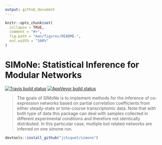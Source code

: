 ```yaml
---
output: github_document
---
```


<!-- README.md is generated from README.Rmd. Please edit that file -->

```r
knitr::opts_chunk$set(
  collapse = TRUE,
  comment = "#>",
  fig.path = "man/figures/README-",
  out.width = "100%"
)
```

# SIMoNe: Statistical Inference for Modular Networks

[![Travis build
status](https://travis-ci.org/jchiquet/simone.svg?branch=master)](https://travis-ci.org/jchiquet/simone)
[![AppVeyor build
status](https://ci.appveyor.com/api/projects/status/github/jchiquet/simone?branch=master&svg=true)](https://ci.appveyor.com/project/jchiquet/simone)

> The goals of SIMoNe is to implement methods for the inference of
co-expression networks based on partial correlation
coefficients from either steady-state or time-course
transcriptomic data. Note that with both type of data this
package can deal with samples collected in different
experimental conditions and therefore not identically
distributed. In this particular case, multiple but related
networks are inferred on one simone run.

``` r
devtools::install_github("jchiquet/simone")
```

